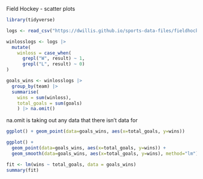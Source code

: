 Field Hockey - scatter plots

```r
library(tidyverse)
```

```r
logs <- read_csv("https://dwillis.github.io/sports-data-files/fieldhockey22.csv")
```

```r
winlosslogs <- logs |> 
  mutate(
    winloss = case_when(
      grepl("W", result) ~ 1, 
      grepl("L", result) ~ 0)
)
```

```r
goals_wins <- winlosslogs |> 
  group_by(team) |> 
  summarise(
    wins = sum(winloss), 
    total_goals = sum(goals)
    ) |> na.omit()
```
na.omit is taking out any data that there isn't data for 

```r
ggplot() + geom_point(data=goals_wins, aes(x=total_goals, y=wins))
```

```r
ggplot() + 
  geom_point(data=goals_wins, aes(x=total_goals, y=wins)) +
  geom_smooth(data=goals_wins, aes(x=total_goals, y=wins), method="lm")
```

```r
fit <- lm(wins ~ total_goals, data = goals_wins)
summary(fit)
```

